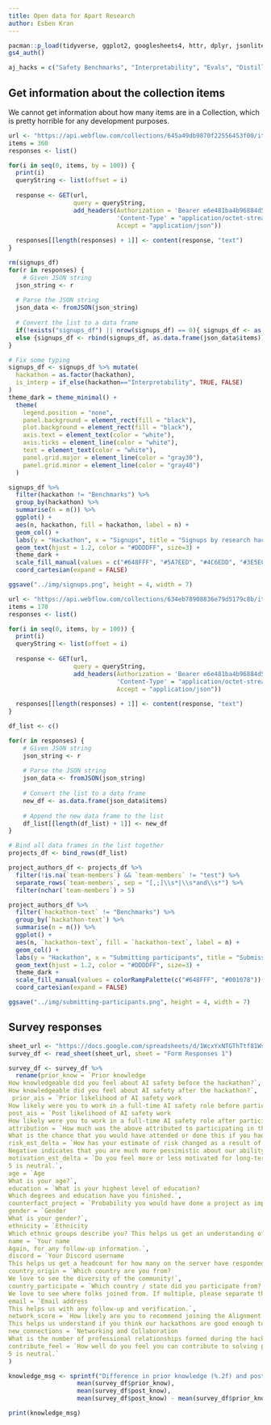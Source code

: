 ```yaml
---
title: Open data for Apart Research
author: Esben Kran
---
```


```r
pacman::p_load(tidyverse, ggplot2, googlesheets4, httr, dplyr, jsonlite)
gs4_auth()

aj_hacks = c("Safety Benchmarks", "Interpretability", "Evals", "Distillation", "Democratic Input", "ARENA Interpretability", "Agency", "Verification")
```

## Get information about the collection items

We cannot get information about how many items are in a Collection, which is pretty horrible for any development purposes.

```r
url <- "https://api.webflow.com/collections/645a49db9870f22556453f00/items"
items = 360
responses <- list()

for(i in seq(0, items, by = 100)) {
  print(i)
  queryString <- list(offset = i)
  
  response <- GET(url, 
                  query = queryString, 
                  add_headers(Authorization = 'Bearer e6e481ba4b96884d53f1e65d608c22673e4ef23e3adbf05ca30eec71e848493a', 
                              'Content-Type' = "application/octet-stream", 
                              Accept = "application/json"))
  
  responses[[length(responses) + 1]] <- content(response, "text")
}

rm(signups_df)
for(r in responses) {
    # Given JSON string
  json_string <- r
  
  # Parse the JSON string
  json_data <- fromJSON(json_string)
  
  # Convert the list to a data frame
  if(!exists("signups_df") || nrow(signups_df) == 0){ signups_df <- as.data.frame(json_data$items)}
  else {signups_df <- rbind(signups_df, as.data.frame(json_data$items))}
}
```


```r
# Fix some typing
signups_df <- signups_df %>% mutate(
  hackathon = as.factor(hackathon),
  is_interp = if_else(hackathon=="Interpretability", TRUE, FALSE)
)
theme_dark = theme_minimal() +
  theme(
    legend.position = "none",
    panel.background = element_rect(fill = "black"),
    plot.background = element_rect(fill = "black"),
    axis.text = element_text(color = "white"),
    axis.ticks = element_line(color = "white"),
    text = element_text(color = "white"),
    panel.grid.major = element_line(color = "gray30"),
    panel.grid.minor = element_line(color = "gray40")
  )

signups_df %>% 
  filter(hackathon != "Benchmarks") %>% 
  group_by(hackathon) %>% 
  summarise(n = n()) %>% 
  ggplot() +
  aes(n, hackathon, fill = hackathon, label = n) +
  geom_col() +
  labs(y = "Hackathon", x = "Signups", title = "Signups by research hackathon", subtitle = "Only for hackathons run on the Alignment Jam website") +
  geom_text(hjust = 1.2, color = "#DDDDFF", size=3) +
  theme_dark +
  scale_fill_manual(values = c("#648FFF", "#5A7EED", "#4C6EDD", "#3E5ECC", "#3150BC", "#253FAB", "#192E9A", "#0C1D89", "#001078")) +
  coord_cartesian(expand = FALSE)

ggsave("../img/signups.png", height = 4, width = 7)

```

```r
url <- "https://api.webflow.com/collections/634eb78908836e79d5179c8b/items"
items = 170
responses <- list()

for(i in seq(0, items, by = 100)) {
  print(i)
  queryString <- list(offset = i)
  
  response <- GET(url, 
                  query = queryString, 
                  add_headers(Authorization = 'Bearer e6e481ba4b96884d53f1e65d608c22673e4ef23e3adbf05ca30eec71e848493a', 
                              'Content-Type' = "application/octet-stream", 
                              Accept = "application/json"))
  
  responses[[length(responses) + 1]] <- content(response, "text")
}

df_list <- c()

for(r in responses) {
    # Given JSON string
    json_string <- r
  
    # Parse the JSON string
    json_data <- fromJSON(json_string)
  
    # Convert the list to a data frame
    new_df <- as.data.frame(json_data$items)
  
    # Append the new data frame to the list
    df_list[[length(df_list) + 1]] <- new_df
}

# Bind all data frames in the list together
projects_df <- bind_rows(df_list)
```

```r
project_authors_df <- projects_df %>% 
  filter(!is.na(`team-members`) && `team-members` != "test") %>%
  separate_rows(`team-members`, sep = "[,;]\\s*|\\s*and\\s*") %>% 
  filter(nchar(`team-members`) > 5)

project_authors_df %>% 
  filter(`hackathon-text` != "Benchmarks") %>% 
  group_by(`hackathon-text`) %>% 
  summarise(n = n()) %>% 
  ggplot() +
  aes(n, `hackathon-text`, fill = `hackathon-text`, label = n) +
  geom_col() +
  labs(y = "Hackathon", x = "Submitting participants", title = "Submissions by research hackathon", subtitle = "For hackathons both on external and proprietary platforms") +
  geom_text(hjust = 1.2, color = "#DDDDFF", size=3) +
  theme_dark +
  scale_fill_manual(values = colorRampPalette(c("#648FFF", "#001078"))(12)) +
  coord_cartesian(expand = FALSE)

ggsave("../img/submitting-participants.png", height = 4, width = 7)
```

## Survey responses

```r
sheet_url <- "https://docs.google.com/spreadsheets/d/1WcxYxNTGThTtf81WsChoHYad6nzgPUToX-noCYzcUAE/edit?resourcekey#gid=993981135"
survey_df <- read_sheet(sheet_url, sheet = "Form Responses 1")
```

```r
survey_df <- survey_df %>% 
  rename(prior_know = `Prior knowledge
How knowledgeable did you feel about AI safety before the hackathon?`, post_know = `Post knowledge
How knowledgeable did you feel about AI safety after the hackathon?`,
 prior_ais = `Prior likelihood of AI safety work
How likely were you to work in a full-time AI safety role before participating (includes non-technical roles).`,
post_ais = `Post likelihood of AI safety work
How likely were you to work in a full-time AI safety role after participating (includes non-technical roles).`,
attribution = `How much was the above attributed to participating in the hackathon?
What is the chance that you would have attended or done this if you had not participated in the hackathon. E.g. 70% if you had a low chance of reading up on literature unless you were motivated by a hackathon.`,
risk_est_delta = `How has your estimate of risk changed as a result of participating in the hackathon?
Negative indicates that you are much more pessimistic about our ability to solve problems in AI risk. Positive indicates that you are much more optimistic about our ability to solve problems in AI risk. 5 is neutral.`,
motivation_est_delta = `Do you feel more or less motivated for long-term engagement with AI safety?
5 is neutral.`,
age = `Age
What is your age?`,
education = `What is your highest level of education?
Which degrees and education have you finished.`,
counterfact_project = `Probability you would have done a project as impactful as this if not for the hackathon\nFrom -100% to +100% in 20% increments. 5 is 0%.  -100% means that you would have done a much more impactful project. This helps us understand if the hackathons actually help you develop better research.`,
gender = `Gender
What is your gender?`,
ethnicity = `Ethnicity
Which ethnic groups describe you? This helps us get an understanding of the diversity in our community.`,
name = `Your name
Again, for any follow-up information.`,
discord = `Your Discord username
This helps us get a headcount for how many on the server have responded.`,
country_origin = `Which country are you from?
We love to see the diversity of the community!`,
country_participate = `Which country / state did you participate from?
We love to see where folks joined from. If multiple, please separate them with a comma.`,
email = `Email address
This helps us with any follow-up and verification.`,
network_score = `How likely are you to recommend joining the Alignment Jam hackathons to others?
This helps us understand if you think our hackathons are good enough to promote to colleagues and friends!`,
new_connections = `Networking and Collaboration
What is the number of professional relationships formed during the hackathon, which could lead to future collaborations in AI safety?`,
contribute_feel = `How well do you feel you can contribute to solving problems in AI risk after the hackathon vs. before the hackathon?
5 is neutral.`
)
```


```r
knowledge_msg <- sprintf("Difference in prior knowledge (%.2f) and posterior knowledge (%.2f) about AI safety: %.2f", 
                   mean(survey_df$prior_know), 
                   mean(survey_df$post_know), 
                   mean(survey_df$post_know) - mean(survey_df$prior_know))

print(knowledge_msg)
```

